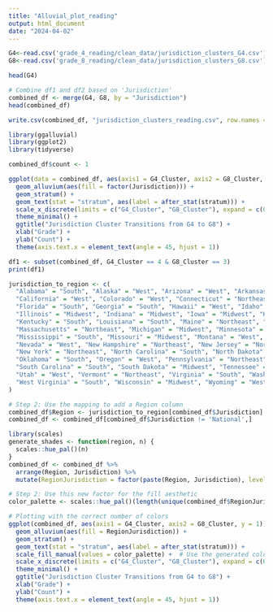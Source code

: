 ```yaml
---
title: "Alluvial_plot_reading"
output: html_document
date: "2024-04-02"
---
```


```r
G4<-read.csv('grade_4_reading/clean_data/jurisdiction_clusters_G4.csv')
G8<-read.csv('grade_8_reading/clean_data/jurisdiction_clusters_G8.csv')
```
```r
head(G4)
```
```r
# Combine df1 and df2 based on 'Jurisdiction'
combined_df <- merge(G4, G8, by = "Jurisdiction")
head(combined_df)
```


```r
write.csv(combined_df, "jurisdiction_clusters_reading.csv", row.names = FALSE)
```

```r
library(ggalluvial)
library(ggplot2)
library(tidyverse)
```
```r
combined_df$count <- 1
```
```r
ggplot(data = combined_df, aes(axis1 = G4_Cluster, axis2 = G8_Cluster, y = count)) +
  geom_alluvium(aes(fill = factor(Jurisdiction))) +
  geom_stratum() +
  geom_text(stat = "stratum", aes(label = after_stat(stratum))) +
  scale_x_discrete(limits = c("G4_Cluster", "G8_Cluster"), expand = c(0.05, 0)) +
  theme_minimal() +
  ggtitle("Jurisdiction Cluster Transitions from G4 to G8") +
  xlab("Grade") +
  ylab("Count") +
  theme(axis.text.x = element_text(angle = 45, hjust = 1))
```

```r
df1 <- subset(combined_df, G4_Cluster == 4 & G8_Cluster == 3)
print(df1)
```
```r
jurisdiction_to_region <- c(
  "Alabama" = "South", "Alaska" = "West", "Arizona" = "West", "Arkansas" = "South",
  "California" = "West", "Colorado" = "West", "Connecticut" = "Northeast", "Delaware" = "South",
  "Florida" = "South", "Georgia" = "South", "Hawaii" = "West", "Idaho" = "West",
  "Illinois" = "Midwest", "Indiana" = "Midwest", "Iowa" = "Midwest", "Kansas" = "Midwest",
  "Kentucky" = "South", "Louisiana" = "South", "Maine" = "Northeast", "Maryland" = "South",
  "Massachusetts" = "Northeast", "Michigan" = "Midwest", "Minnesota" = "Midwest",
  "Mississippi" = "South", "Missouri" = "Midwest", "Montana" = "West", "Nebraska" = "Midwest",
  "Nevada" = "West", "New Hampshire" = "Northeast", "New Jersey" = "Northeast", "New Mexico" = "West",
  "New York" = "Northeast", "North Carolina" = "South", "North Dakota" = "Midwest", "Ohio" = "Midwest",
  "Oklahoma" = "South", "Oregon" = "West", "Pennsylvania" = "Northeast", "Rhode Island" = "Northeast",
  "South Carolina" = "South", "South Dakota" = "Midwest", "Tennessee" = "South", "Texas" = "South",
  "Utah" = "West", "Vermont" = "Northeast", "Virginia" = "South", "Washington" = "West",
  "West Virginia" = "South", "Wisconsin" = "Midwest", "Wyoming" = "West"
)

# Step 2: Use the mapping to add a Region column
combined_df$Region <- jurisdiction_to_region[combined_df$Jurisdiction]
combined_df <- combined_df[combined_df$Jurisdiction != 'National',]

library(scales)
generate_shades <- function(region, n) {
  scales::hue_pal()(n)
}
combined_df <- combined_df %>%
  arrange(Region, Jurisdiction) %>%
  mutate(RegionJurisdiction = factor(paste(Region, Jurisdiction), levels = unique(paste(Region, Jurisdiction))))

# Step 2: Use this new factor for the fill aesthetic
color_palette <- scales::hue_pal()(length(unique(combined_df$RegionJurisdiction)))

# Plotting with the correct number of colors
ggplot(combined_df, aes(axis1 = G4_Cluster, axis2 = G8_Cluster, y = 1)) +
  geom_alluvium(aes(fill = RegionJurisdiction)) +
  geom_stratum() +
  geom_text(stat = "stratum", aes(label = after_stat(stratum))) +
  scale_fill_manual(values = color_palette) +  # Use the generated color palette
  scale_x_discrete(limits = c("G4_Cluster", "G8_Cluster"), expand = c(0.05, 0)) +
  theme_minimal() +
  ggtitle("Jurisdiction Cluster Transitions from G4 to G8") +
  xlab("Grade") +
  ylab("Count") +
  theme(axis.text.x = element_text(angle = 45, hjust = 1))
```

